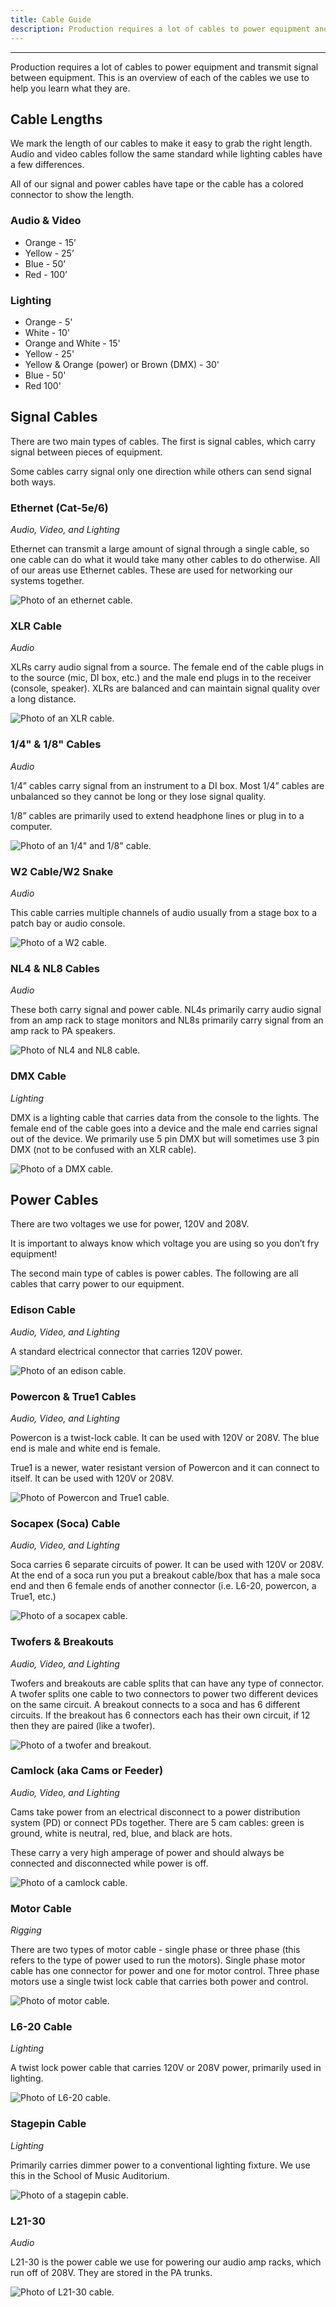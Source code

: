 ```yaml
---
title: Cable Guide
description: Production requires a lot of cables to power equipment and transmit signal between equipment. This is an overview of each of the cables we use to help you learn what they are.
---
```



---
Production requires a lot of cables to power equipment and transmit signal between equipment. This is an overview of each of the cables we use to help you learn what they are.

## Cable Lengths
We mark the length of our cables to make it easy to grab the right length. Audio and video cables follow the same standard while lighting cables have a few differences. 

All of our signal and power cables have tape or the cable has a colored connector to show the length.

### Audio & Video
- Orange - 15’
- Yellow - 25’
- Blue - 50’
- Red - 100’

### Lighting
- Orange - 5'
- White - 10'
- Orange and White - 15'
- Yellow - 25'
- Yellow & Orange (power) or Brown (DMX) - 30'
- Blue - 50'
- Red 100'

## Signal Cables
There are two main types of cables. The first is signal cables, which carry signal between pieces of equipment. 

Some cables carry signal only one direction while others can send signal both ways.

### Ethernet (Cat-5e/6)
*Audio, Video, and Lighting*

Ethernet can transmit a large amount of signal through a single cable, so one cable can do what it would take many other cables to do otherwise. All of our areas use Ethernet cables. These are used for networking our systems together.

![Photo of an ethernet cable.](https://raw.githubusercontent.com/Liberty-Broadcast-Experience/img/refs/heads/main/cable%20guide%20photos/ethernet.png)

### XLR Cable
*Audio*


XLRs carry audio signal from a source. The female end of the cable plugs in to the source (mic, DI box, etc.) and the male end plugs in to the receiver (console, speaker). XLRs are balanced and can maintain signal quality over a long distance.

![Photo of an XLR cable.](https://raw.githubusercontent.com/Liberty-Broadcast-Experience/img/refs/heads/main/cable%20guide%20photos/xlr.png)

### 1/4" & 1/8" Cables
*Audio*


1/4” cables carry signal from an instrument to a DI box. Most 1/4” cables are unbalanced so they cannot be long or they lose signal quality.

1/8” cables are primarily used to extend headphone lines or plug in to a computer.

![Photo of an 1/4" and 1/8" cable.](https://github.com/Liberty-Broadcast-Experience/img/blob/main/cable%20guide%20photos/forth%20and%20eighth%20inch.png?raw=true)

### W2 Cable/W2 Snake
*Audio*


This cable carries multiple channels of audio usually from a stage box to a patch bay or audio console.

![Photo of a W2 cable.](https://github.com/Liberty-Broadcast-Experience/img/blob/main/cable%20guide%20photos/w2%20snake%20and%20cable.png?raw=true)

### NL4 & NL8 Cables
*Audio*


These both carry signal and power cable. NL4s primarily carry audio signal from an amp rack to stage monitors and NL8s primarily carry signal from an amp rack to PA speakers.

![Photo of NL4 and NL8 cable.](https://github.com/Liberty-Broadcast-Experience/img/blob/main/cable%20guide%20photos/nl4%20and%20nl8.png?raw=true)

### DMX Cable
*Lighting*


DMX is a lighting cable that carries data from the console to the lights. The female end of the cable goes into a device and the male end carries signal out of the device.
We primarily use 5 pin DMX but will sometimes use 3 pin DMX (not to be confused with an XLR cable).

![Photo of a DMX cable.](https://github.com/Liberty-Broadcast-Experience/img/blob/main/cable%20guide%20photos/dmx.png?raw=true)

## Power Cables
There are two voltages we use for power, 120V and 208V.

<Aside type="caution" title="Caution">
  It is important to always know which voltage you are using so you don’t fry equipment!
</Aside>

The second main type of cables is power cables. The following are all cables that carry power to our equipment.
    
### Edison Cable
*Audio, Video, and Lighting*


A standard electrical connector that carries 120V power. 

![Photo of an edison cable.](https://github.com/Liberty-Broadcast-Experience/img/blob/main/cable%20guide%20photos/edison.png?raw=true)

### Powercon & True1 Cables
*Audio, Video, and Lighting*


Powercon is a twist-lock cable. It can be used with 120V or 208V. The blue end is male and white end is female.

True1 is a newer, water resistant version of Powercon and it can connect to itself. It can be used with 120V or 208V. 

![Photo of Powercon and True1 cable.](https://github.com/Liberty-Broadcast-Experience/img/blob/main/cable%20guide%20photos/powercon%20and%20true1.png?raw=true)

### Socapex (Soca) Cable
*Audio, Video, and Lighting*


Soca carries 6 separate circuits of power. It can be used with 120V or 208V. At the end of a soca run you put a breakout cable/box that has a male soca end and then 6 female ends of another connector
(i.e. L6-20, powercon, a True1, etc.)

![Photo of a socapex cable.](https://github.com/Liberty-Broadcast-Experience/img/blob/main/cable%20guide%20photos/socapex.png?raw=true)

### Twofers & Breakouts
*Audio, Video, and Lighting*


Twofers and breakouts are cable splits that can have any type of connector. A twofer splits one cable to two connectors to power two different devices on the same circuit. A breakout connects to a soca and has 6 different circuits. If the breakout has 6 connectors each has their own circuit, if 12 then they are paired (like a twofer). 

![Photo of a twofer and breakout.](https://github.com/Liberty-Broadcast-Experience/img/blob/main/cable%20guide%20photos/twofer.png?raw=true)

### Camlock (aka Cams or Feeder)
*Audio, Video, and Lighting*


Cams take power from an electrical disconnect to a power distribution system (PD) or connect PDs together. There are 5 cam cables: green is ground, white is neutral, red, blue, and black are hots.

<Aside type="caution" title="Caution">
  These carry a very high amperage of power and should always be connected and disconnected while power is off.
</Aside>

![Photo of a camlock cable.](https://github.com/Liberty-Broadcast-Experience/img/blob/main/cable%20guide%20photos/camlock.png?raw=true)

### Motor Cable
*Rigging*


There are two types of motor cable - single phase or three phase (this refers to the type of power used to run the motors). Single phase motor cable has one connector for power and one for motor control. Three phase motors use a single twist lock cable that carries both power and control.

![Photo of motor cable.](https://github.com/Liberty-Broadcast-Experience/img/blob/main/cable%20guide%20photos/motor.png?raw=true)

### L6-20 Cable
*Lighting*


A twist lock power cable that carries 120V or 208V power, primarily used in lighting.

![Photo of L6-20 cable.](https://github.com/Liberty-Broadcast-Experience/img/blob/main/cable%20guide%20photos/l620.png?raw=true)

### Stagepin Cable
*Lighting*


Primarily carries dimmer power to a conventional lighting fixture. We use this in the School of Music Auditorium.

![Photo of a stagepin cable.](https://github.com/Liberty-Broadcast-Experience/img/blob/main/cable%20guide%20photos/stagepin.png?raw=true)

### L21-30
*Audio*


L21-30 is the power cable we use for powering our audio amp racks, which run off of 208V. They are stored in the PA trunks. 

![Photo of L21-30 cable.](https://github.com/Liberty-Broadcast-Experience/img/blob/main/cable%20guide%20photos/l2130.png?raw=true)